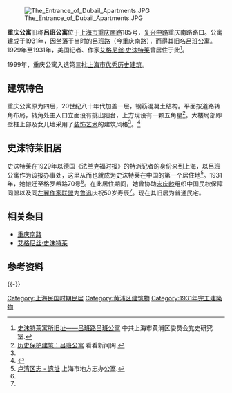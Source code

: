 {{上海市优秀历史建筑 |
省区市 = 上海市 |
名称 = 重庆公寓 |
编号 = 3M059 |
时代 = 1931年|
所在 = [[上海市|上海市]][[黄浦区|黄浦区]] |
公布 = 1999年 |
图片 = [[File:重庆公寓·吕班公寓·上海.jpg|250px]]|
}}
[[File:The_Entrance_of_Dubail_Apartments.JPG|thumb]]

'''重庆公寓'''旧称'''吕班公寓'''位于[[上海市|上海市]][[重庆南路_(上海)|重庆南路]]185号，[[复兴中路|复兴中路]]重庆南路路口。公寓建成于1931年，因坐落于当时的吕班路（今重庆南路），而得其旧名吕班公寓。1929年至1931年，美国记者、作家[[艾格尼丝·史沫特莱|艾格尼丝·史沫特莱]]曾居住于此<ref name="党史">[http://dsyjs.lwdw.sh.cn/lwdsyjs/infodetail/?infoid=79d1aefa-82a8-4d70-93f8-7d4ab16a36b5&categorynum=002001 史沫特莱寓所旧址——吕班路吕班公寓]{{dead link|date=2018年4月 |bot=InternetArchiveBot |fix-attempted=yes }} 中共上海市黄浦区委员会党史研究室.</ref>。

1999年，重庆公寓入选第三批[[上海市优秀历史建筑|上海市优秀历史建筑]]。

== 建筑特色 ==
重庆公寓原为四层，20世纪八十年代加盖一层，钢筋混凝土结构。平面按道路转角布局，转角处主入口立面设有挑出阳台，上方现设有一颗五角星<ref name="看看">[http://shanghai.kankanews.com/shgov/2013-05-06/1380780.shtml 历史保护建筑：吕班公寓]{{dead link|date=2018年4月 |bot=InternetArchiveBot |fix-attempted=yes }} 看看新闻网.</ref>。大楼局部即壁柱上部及女儿墙采用了[[装饰艺术|装饰艺术]]的建筑风格<ref name="看看"/>。<ref>{{cite web|url=http://www.thepaper.cn/newsDetail_forward_1569534|title=城市漫步·场所——变迁中的重庆公寓|author=王人佳 张红茹 张慧珺|publisher=澎湃新闻|date=2016-11-28|accessdate=2016-11-30|archive-date=2017-09-20|archive-url=https://web.archive.org/web/20170920165300/http://www.thepaper.cn/newsDetail_forward_1569534|dead-url=no}}</ref>

== 史沫特莱旧居 ==
史沫特莱在1929年以德国《法兰克福时报》的特派记者的身份来到上海，以吕班公寓作为该报办事处，这里从而也就成为史沫特莱在中国的第一个居住地<ref name="地方志">[http://shtong.gov.cn/newsite/node2/node4/node2249/luwan/node37166/node37232/node62728/userobject1ai22265.html 卢湾区志 - 遗址] {{Wayback|url=http://shtong.gov.cn/newsite/node2/node4/node2249/luwan/node37166/node37232/node62728/userobject1ai22265.html |date=20160401121515 }} 上海市地方志办公室.</ref>。1931年，她搬迁至格罗希路70号<ref name="地方志"/>。在此居住期间，她曾协助[[宋庆龄|宋庆龄]]组织中国民权保障同盟以及同[[左翼作家联盟|左翼作家联盟]]为[[鲁迅|鲁迅]]庆祝50岁寿辰<ref name="党史"/>。现在其旧居为普通民宅。

== 相关条目 ==
* [[重庆南路_(上海)|重庆南路]]
* [[艾格尼丝·史沫特莱|艾格尼丝·史沫特莱]]

== 参考资料 ==
{{reflist}}

{{-}}
{{上海市第三批优秀历史建筑}}
[[Category:上海民国时期民居|Category:上海民国时期民居]]
[[Category:黄浦区建筑物|Category:黄浦区建筑物]]
[[Category:1931年完工建築物|Category:1931年完工建築物]]
